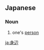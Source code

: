 ==Japanese==
{{ja-kanjitab|しん|へん|k2=ぺん|yomi=on}}

===Noun===
{{ja-noun|しんぺん}}

# one's [[person]]

[[ja:身辺]]